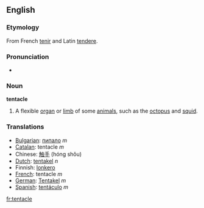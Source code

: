 ==English==
===Etymology===
From French [[tenir]] and Latin [[tendere]].

===Pronunciation===
*{{audio|en-us-tentacle.ogg|Audio (US)}}

===Noun===
'''tentacle'''
#A flexible [[organ]] or [[limb]] of some [[animal]]s, such as the [[octopus]] and [[squid]].

===Translations===

*[[Bulgarian]]: [[пипало]] ''m''
*[[Catalan]]: tentacle ''m''
*Chinese: [[触手]] (hóng shǒu)
*[[Dutch]]: [[tentakel]] ''n''
*Finnish: [[lonkero]]
*[[French]]: tentacle ''m''
*[[German]]: [[Tentakel]] ''m''
*[[Spanish]]: [[tentáculo]] ''m''

[[fr:tentacle]]